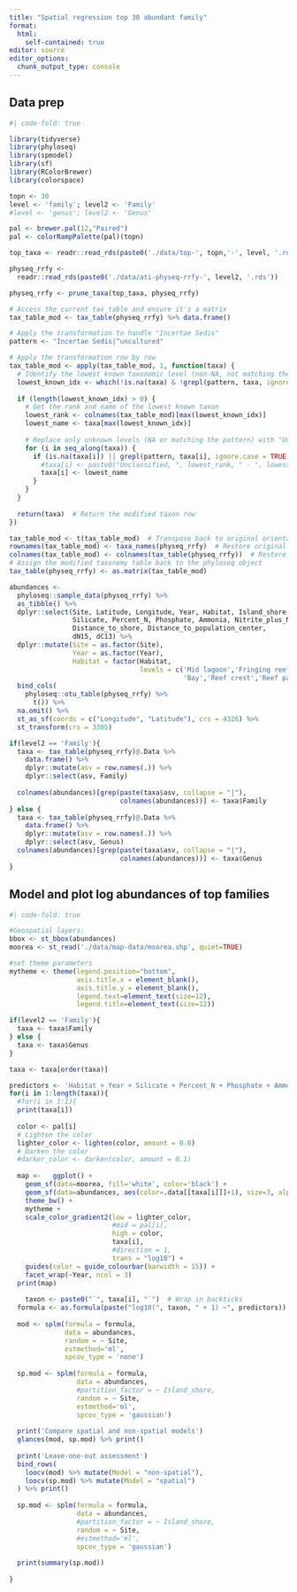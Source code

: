 ```yaml
---
title: "Spatial regression top 30 abundant family"
format: 
  html:
    self-contained: true
editor: source
editor_options: 
  chunk_output_type: console
---
```


## Data prep

```r
#| code-fold: true

library(tidyverse)
library(phyloseq)
library(spmodel)
library(sf)
library(RColorBrewer)
library(colorspace)

topn <- 30
level <- 'family'; level2 <- 'Family'
#level <- 'genus'; level2 <- 'Genus'

pal <- brewer.pal(12,"Paired") 
pal <- colorRampPalette(pal)(topn)

top_taxa <- readr::read_rds(paste0('./data/top-', topn,'-', level, '.rds'))

physeq_rrfy <- 
  readr::read_rds(paste0('./data/ati-physeq-rrfy-', level2, '.rds'))

physeq_rrfy <- prune_taxa(top_taxa, physeq_rrfy)

# Access the current tax_table and ensure it's a matrix
tax_table_mod <- tax_table(physeq_rrfy) %>% data.frame()

# Apply the transformation to handle "Incertae Sedis"
pattern <- "Incertae Sedis|^uncultured"

# Apply the transformation row by row
tax_table_mod <- apply(tax_table_mod, 1, function(taxa) {
  # Identify the lowest known taxonomic level (non-NA, not matching the pattern)
  lowest_known_idx <- which(!is.na(taxa) & !grepl(pattern, taxa, ignore.case = TRUE))
  
  if (length(lowest_known_idx) > 0) {
    # Get the rank and name of the lowest known taxon
    lowest_rank <- colnames(tax_table_mod)[max(lowest_known_idx)]
    lowest_name <- taxa[max(lowest_known_idx)]
    
    # Replace only unknown levels (NA or matching the pattern) with "Unclassified, <rank> - <name>"
    for (i in seq_along(taxa)) {
      if (is.na(taxa[i]) || grepl(pattern, taxa[i], ignore.case = TRUE)) {
        #taxa[i] <- paste0("Unclassified, ", lowest_rank, " - ", lowest_name)
        taxa[i] <- lowest_name
      }
    }
  }
  
  return(taxa)  # Return the modified taxon row
})

tax_table_mod <- t(tax_table_mod)  # Transpose back to original orientation
rownames(tax_table_mod) <- taxa_names(physeq_rrfy)  # Restore original row names
colnames(tax_table_mod) <- colnames(tax_table(physeq_rrfy))  # Restore column names
# Assign the modified taxonomy table back to the phyloseq object
tax_table(physeq_rrfy) <- as.matrix(tax_table_mod)

abundances <- 
  phyloseq::sample_data(physeq_rrfy) %>% 
  as_tibble() %>% 
  dplyr::select(Site, Latitude, Longitude, Year, Habitat, Island_shore,
                Silicate, Percent_N, Phosphate, Ammonia, Nitrite_plus_Nitrate,
                Distance_to_shore, Distance_to_population_center,
                dN15, dC13) %>%
  dplyr::mutate(Site = as.factor(Site),
                Year = as.factor(Year),
                Habitat = factor(Habitat,
                                 levels = c('Mid lagoon','Fringing reef',
                                            'Bay','Reef crest','Reef pass'))) %>% 
  bind_cols(
    phyloseq::otu_table(physeq_rrfy) %>% 
      t()) %>% 
  na.omit() %>% 
  st_as_sf(coords = c("Longitude", "Latitude"), crs = 4326) %>% 
  st_transform(crs = 3305)

if(level2 == 'Family'){
  taxa <- tax_table(physeq_rrfy)@.Data %>% 
    data.frame() %>% 
    dplyr::mutate(asv = row.names(.)) %>% 
    dplyr::select(asv, Family)
  
  colnames(abundances)[grep(paste(taxa$asv, collapse = "|"),
                            colnames(abundances))] <- taxa$Family
} else {
  taxa <- tax_table(physeq_rrfy)@.Data %>% 
    data.frame() %>% 
    dplyr::mutate(asv = row.names(.)) %>% 
    dplyr::select(asv, Genus)
  colnames(abundances)[grep(paste(taxa$asv, collapse = "|"),
                            colnames(abundances))] <- taxa$Genus
}

```

## Model and plot log abundances of top families

```r
#| code-fold: true

#Geospatial layers:
bbox <- st_bbox(abundances)
moorea <- st_read('./data/map-data/moorea.shp', quiet=TRUE)

#set theme parameters
mytheme <- theme(legend.position="bottom",
                 axis.title.x = element_blank(),
                 axis.title.y = element_blank(),
                 legend.text=element_text(size=12),
                 legend.title=element_text(size=12)) 

if(level2 == 'Family'){
  taxa <- taxa$Family
} else {
  taxa <- taxa$Genus
}

taxa <- taxa[order(taxa)]

predictors <- 'Habitat + Year + Silicate + Percent_N + Phosphate + Ammonia + Nitrite_plus_Nitrate + Distance_to_shore + Distance_to_population_center + dN15 + dC13' 
for(i in 1:length(taxa)){
  #for(i in 1:1){
  print(taxa[i])
  
  color <- pal[i]
  # Lighten the color
  lighter_color <- lighten(color, amount = 0.8)
  # Darken the color
  #darker_color <- darken(color, amount = 0.1)
  
  map <-   ggplot() +
    geom_sf(data=moorea, fill='white', color='black') +
    geom_sf(data=abundances, aes(color=.data[[taxa[i]]]+1), size=3, alpha=1) +
    theme_bw() +
    mytheme + 
    scale_color_gradient2(low = lighter_color,
                          #mid = pal[i],
                          high = color,
                          taxa[i], 
                          #direction = 1, 
                          trans = "log10") +
    guides(color = guide_colourbar(barwidth = 15)) +
    facet_wrap(~Year, ncol = 3)
  print(map)
  
    taxon <- paste0("`", taxa[i], "`")  # Wrap in backticks
  formula <- as.formula(paste("log10(", taxon, " + 1) ~", predictors))
  
  mod <- splm(formula = formula,
              data = abundances,
              random = ~ Site,
              estmethod='ml',
              spcov_type = 'none')
  
  sp.mod <- splm(formula = formula, 
                 data = abundances,
                 #partition_factor = ~ Island_shore,
                 random = ~ Site,
                 estmethod='ml',
                 spcov_type = 'gaussian') 
  
  print('Compare spatial and non-spatial models')
  glances(mod, sp.mod) %>% print()
  
  print('Leave-one-out assessment')
  bind_rows(
    loocv(mod) %>% mutate(Model = "non-spatial"),
    loocv(sp.mod) %>% mutate(Model = "spatial")
  ) %>% print()
  
  sp.mod <- splm(formula = formula, 
                 data = abundances,
                 #partition_factor = ~ Island_shore,
                 random = ~ Site,
                 #estmethod='ml',
                 spcov_type = 'gaussian') 
  
  print(summary(sp.mod))
  
}

```
